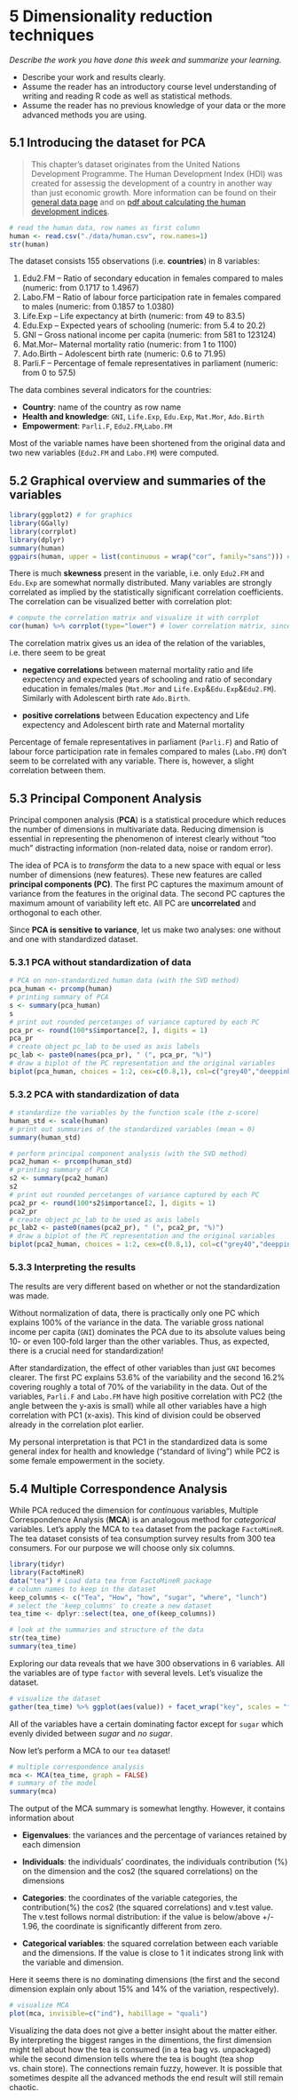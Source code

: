 # 5 Dimensionality reduction techniques

*Describe the work you have done this week and summarize your learning.*

- Describe your work and results clearly. 
- Assume the reader has an introductory course level understanding of writing and reading R code as well as statistical methods.
- Assume the reader has no previous knowledge of your data or the more advanced methods you are using.

## 5.1 Introducing the dataset for PCA

>This chapter's dataset originates from the United Nations Development Programme. The Human Development Index (HDI) was created for assessig the development of a country in another way than just economic growth. More information can be found on their [general data page](http://hdr.undp.org/en/content/human-development-index-hdi) and on [pdf about calculating the human development indices](http://hdr.undp.org/sites/default/files/hdr2015_technical_notes.pdf). 

```r
# read the human data, row names as first column
human <- read.csv("./data/human.csv", row.names=1)
str(human)
```

The dataset consists 155 observations (i.e. **countries**) in 8 variables: 

1. Edu2.FM -- Ratio of secondary education in females compared to males (numeric: from 0.1717 to 1.4967)
2. Labo.FM -- Ratio of labour force participation rate in females compared to males (numeric: from 0.1857 to 1.0380)
3. Life.Exp -- Life expectancy at birth (numeric: from 49 to 83.5)
4. Edu.Exp -- Expected years of schooling (numeric: from 5.4 to 20.2)
5. GNI -- Gross national income per capita (numeric: from 581 to 123124)
6. Mat.Mor-- Maternal mortality ratio (numeric: from 1 to 1100)
7. Ado.Birth -- Adolescent birth rate (numeric: 0.6 to 71.95)
8. Parli.F -- Percentage of female representatives in parliament (numeric: from 0 to 57.5)

The data combines several indicators for the countries:

* **Country**: name of the country as row name
* **Health and knowledge**: `GNI`, `Life.Exp`, `Edu.Exp`, `Mat.Mor`, `Ado.Birth`
* **Empowerment**: `Parli.F`, `Edu2.FM`,`Labo.FM`

Most of the variable names have been shortened from the original data and two new variables (`Edu2.FM` and `Labo.FM`) were computed.

## 5.2 Graphical overview and summaries of the variables

```r
library(ggplot2) # for graphics
library(GGally)
library(corrplot)
library(dplyr)
summary(human)
ggpairs(human, upper = list(continuous = wrap("cor", family="sans"))) # graphical overview
```

There is much **skewness** present in the variable, i.e. only `Edu2.FM` and `Edu.Exp` are somewhat normally distributed. Many variables are strongly correlated as implied by the statistically significant correlation coefficients. The correlation can be visualized better with correlation plot:


```r
# compute the correlation matrix and visualize it with corrplot
cor(human) %>% corrplot(type="lower") # lower correlation matrix, since symmetric
```

The correlation matrix gives us an idea of the relation of the variables, i.e. there seem to be great  

* **negative correlations** between maternal mortality ratio and life expectency and expected years of schooling and ratio of secondary education in females/males (`Mat.Mor` and `Life.Exp`&`Edu.Exp`&`Edu2.FM`). Similarly with Adolescent birth rate `Ado.Birth`.  

* **positive correlations** between Education expectency and Life expectency and Adolescent birth rate and Maternal mortality

Percentage of female representatives in parliament (`Parli.F`) and Ratio of labour force participation rate in females compared to males (`Labo.FM`) don't seem to be correlated with any variable. There is, however, a slight correlation between them.


## 5.3 Principal Component Analysis 

Principal componen analysis (**PCA**) is a statistical procedure which reduces the number of dimensions in multivariate data. Reducing dimension is essential in representing the phenomenon of interest clearly without "too much" distracting information (non-related data, noise or random error).  

The idea of PCA is to *transform* the data to a new space with equal or less number of dimensions (new features). These new features are called **principal components (PC)**. The first PC captures the maximum amount of variance from the features in the original data. The second PC captures the maximum amount of variability left etc. All PC are **uncorrelated** and orthogonal to each other.  

Since **PCA is sensitive to variance**, let us make two analyses: one without and one with standardized dataset.

### 5.3.1 PCA without standardization of data 

```r
# PCA on non-standardized human data (with the SVD method)
pca_human <- prcomp(human)
# printing summary of PCA
s <- summary(pca_human)
s    
# print out rounded percetanges of variance captured by each PC
pca_pr <- round(100*s$importance[2, ], digits = 1)
pca_pr
# create object pc_lab to be used as axis labels
pc_lab <- paste0(names(pca_pr), " (", pca_pr, "%)")
# draw a biplot of the PC representation and the original variables
biplot(pca_human, choices = 1:2, cex=c(0.8,1), col=c("grey40","deeppink2"), xlab = pc_lab[1], ylab = pc_lab[2], caption="PC1 is the strongest")
```

### 5.3.2 PCA with standardization of data

```r
# standardize the variables by the function scale (the z-score)
human_std <- scale(human)
# print out summaries of the standardized variables (mean = 0)
summary(human_std)

# perform principal component analysis (with the SVD method)
pca2_human <- prcomp(human_std)
# printing summary of PCA
s2 <- summary(pca2_human)
s2    
# print out rounded percetanges of variance captured by each PC
pca2_pr <- round(100*s2$importance[2, ], digits = 1)
pca2_pr
# create object pc_lab to be used as axis labels
pc_lab2 <- paste0(names(pca2_pr), " (", pca2_pr, "%)")
# draw a biplot of the PC representation and the original variables
biplot(pca2_human, choices = 1:2, cex=c(0.8,1), col=c("grey40","deeppink2"), xlab = pc_lab2[1], ylab = pc_lab2[2], caption="After standardization of variables")
```

### 5.3.3 Interpreting the results

The results are very different based on whether or not the standardization was made.  

Without normalization of data, there is practically only one PC which explains 100% of the variance in the data. The variable gross national income per capita (`GNI`) dominates the PCA due to its absolute values being 10- or even 100-fold larger than the other variables. Thus, as expected, there is a crucial need for standardization!  

After standardization, the effect of other variables than just `GNI` becomes clearer. The first PC explains 53.6% of the variability and the second 16.2% covering roughly a total of 70% of the variability in the data. Out of the variables, `Parli.F` and `Labo.FM` have high positive correlation with PC2 (the angle between the y-axis is small) while all other variables have a high correlation with PC1 (x-axis).  This kind of division could be observed already in the correlation plot earlier.

My personal interpretation is that PC1 in the standardized data is some general index for health and knowledge ("standard of living") while PC2 is some female empowerment in the society.

## 5.4 Multiple Correspondence Analysis

While PCA reduced the dimension for *continuous* variables, Multiple Correspondence Analysis (**MCA**) is an analogous method for *categorical* variables. Let's apply the MCA to `tea` dataset from the package `FactoMineR`. The tea dataset consists of tea consumption survey results from 300 tea consumers. For our purpose we will choose only six columns.

```r
library(tidyr)
library(FactoMineR)
data("tea") # Load data tea from FactoMineR package
# column names to keep in the dataset
keep_columns <- c("Tea", "How", "how", "sugar", "where", "lunch")
# select the 'keep_columns' to create a new dataset
tea_time <- dplyr::select(tea, one_of(keep_columns))

# look at the summaries and structure of the data
str(tea_time)
summary(tea_time)
```

Exploring our data reveals that we have 300 observations in 6 variables. All the variables are of type `factor` with several levels. Let's visualize the dataset.

```r
# visualize the dataset
gather(tea_time) %>% ggplot(aes(value)) + facet_wrap("key", scales = "free") + geom_bar() + theme(axis.text.x = element_text(angle = 45, hjust = 1, size = 8))
```

All of the variables have a certain dominating factor except for `sugar` which evenly divided between *sugar* and *no sugar*.  

Now let's perform a MCA to our `tea` dataset!

```r
# multiple correspondence analysis
mca <- MCA(tea_time, graph = FALSE)
# summary of the model
summary(mca)
```

The output of the MCA summary is somewhat lengthy. However, it contains information about  

* **Eigenvalues**: the variances and the percentage of variances retained by each dimension

* **Individuals**: the individuals' coordinates, the individuals contribution (%) on the dimension and the cos2 (the squared correlations) on the dimensions

* **Categories**: the coordinates of the variable categories, the contribution(%) the cos2 (the squared correlations) and v.test value. The v.test follows normal distribution: if the value is below/above +/- 1.96, the coordinate is significantly different from zero.

* **Categorical variables**: the squared correlation between each variable and the dimensions. If the value is close to 1 it indicates strong link with the variable and dimension.  

Here it seems there is no dominating dimensions (the first and the second dimension explain only about 15% and 14% of the variation, respectively).

```r
# visualize MCA
plot(mca, invisible=c("ind"), habillage = "quali")
```

Visualizing the data does not give a better insight about the matter either. By interpreting the biggest ranges in the dimentions, the first dimension might tell about how the tea is consumed (in a tea bag vs. unpackaged) while the second dimension tells where the tea is bought (tea shop vs. chain store). The connections remain fuzzy, however. It is possible that sometimes despite all the advanced methods the end result will still remain chaotic. 
